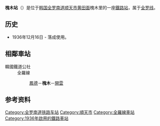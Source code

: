 {{朝鮮半島車站資訊
|公司色 = #0066b3
|文字色 = 
|站名 = 槐木站
|圖片 =
|pxl = 
|圖片說明 =
|所屬路線 = [[全罗线|全罗线]]
|車站編號 = 
|前一站 = [[鳳德站_(全羅南道)|鳳德]]
|前一站距離 = 5.2
|後一站距離 = 8.2
|後一站 = [[开云站|开云]]
|距離 =126.2
|起點站 = [[益山站|益山]]
|諺文 = 괴목역
|朝鮮漢字 = 槐木驛
|文觀部式 =Goemok-yeok 
|馬-賴式 =
|副站名 = 
|停站路線數 = 
|所屬公司 = [[韩国铁道公社|韩国铁道公社]]
|所在地 =[[全罗南道|全罗南道]][[顺天市|顺天市]][[黄田面|黄田面]]槐木里213-16<ref>실제 건물 위치는 [[黄田面|황전면]] 순천로 1480 (괴목리 212-64)으로 확인된다.</ref>
|車站構造 = 地面車站
|月台配置 = 
|啟用年月日 =1936年12月16日 
|廢站年月日 = 
|上下車人次 =
|統計年度 =
|轉車 = 
|備註 = 
|全寬備註 = 
}}

'''槐木站'''（{{kor|諺=괴목역|漢=槐木驛|羅=Goemok yeok|f=y}}）是位于[[韩国|韩国]][[全罗南道|全罗南道]][[顺天市|顺天市]][[黄田面|黄田面]]槐木里的一座[[鐵路站|鐵路站]]，属于[[全罗线|全罗线]]。

== 历史 ==
*1936年12月16日 - 落成使用。

== 相鄰車站 ==
;韓國鐵道公社
:全羅線
::[[鳳德站_(全羅南道)|鳳德]]－'''槐木'''－[[開雲站|開雲]]

==参考资料==
{{reflist}}

{{全罗线}}

[[Category:全罗南道铁路车站|Category:全罗南道铁路车站]]
[[Category:順天市|Category:順天市]]
[[Category:全羅線車站|Category:全羅線車站]]
[[Category:1936年啟用的鐵路車站|Category:1936年啟用的鐵路車站]]